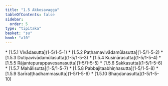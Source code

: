 ```yaml
---
title: "1.5 Akkosavagga"
tableOfContents: false
sidebar:
  order: 5
type: "tipitaka"
basket: "su"
book: "a10"
---
```



<DynamicBreadcrumb />



<TableOfContents book="a10" section="1.5">
* [1.5.1 Vivādasutta](1-5/1-5-1)
* [1.5.2 Paṭhamavivādamūlasutta](1-5/1-5-2)
* [1.5.3 Dutiyavivādamūlasutta](1-5/1-5-3)
* [1.5.4 Kusinārasutta](1-5/1-5-4)
* [1.5.5 Rājantepurappavesanasutta](1-5/1-5-5)
* [1.5.6 Sakkasutta](1-5/1-5-6)
* [1.5.7 Mahālisutta](1-5/1-5-7)
* [1.5.8 Pabbajitaabhiṇhasutta](1-5/1-5-8)
* [1.5.9 Sarīraṭṭhadhammasutta](1-5/1-5-9)
* [1.5.10 Bhaṇḍanasutta](1-5/1-5-10)
</TableOfContents>